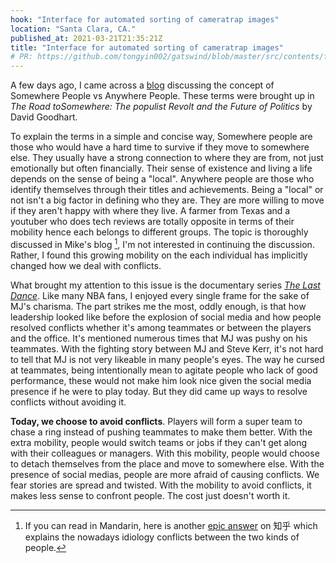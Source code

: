 ```yaml
---
hook: "Interface for automated sorting of cameratrap images"
location: "Santa Clara, CA."
published_at: 2021-03-21T21:35:21Z
title: "Interface for automated sorting of cameratrap images"
# PR: https://github.com/tongyin002/gatswind/blob/master/src/contents/fragments/transition-by-mobility.mdx
---
```


A few days ago, I came across a [blog](https://mikefrost.net/people-somewhere-vs-people-anywhere/)
discussing the concept of Somewhere People vs Anywhere People. These terms were brought up in
_The Road toSomewhere: The populist Revolt and the Future of Politics_ by David Goodhart.

To explain the terms in a simple and concise way, Somewhere people are those who would have a hard time to
survive if they move to somewhere else. They usually have a strong connection to where they are from, not
just emotionally but often financially. Their sense of existence and living a life depends on the sense of
being a "local". Anywhere people are those who identify themselves through their titles and achievements.
Being a "local" or not isn't a big factor in defining who they are. They are more willing to move if they aren't happy
with where they live. A farmer from Texas and a youtuber who does tech reviews are totally opposite in terms
of their mobility hence each belongs to different groups. The topic is thoroughly discussed in Mike's blog [^1],
I'm not interested in continuing the discussion. Rather, I found this growing mobility on the each individual has
implicitly changed how we deal with conflicts.

What brought my attention to this issue is the documentary series [_The Last Dance_](<https://en.wikipedia.org/wiki/The_Last_Dance_(TV_series)>).
Like many NBA fans, I enjoyed every single frame for the sake of MJ's charisma. The part strikes me the most, oddly enough,
is that how leadership looked like before the explosion of social media and how people resolved conflicts whether
it's among teammates or between the players and the office. It's mentioned numerous times that MJ was pushy on
his teammates. With the fighting story between MJ and Steve Kerr, it's not hard to tell that MJ is not very likeable in
many people's eyes. The way he cursed at teammates, being intentionally mean to agitate people who lack of good performance,
these would not make him look nice given the social media presence if he were to play today. But they did came up
ways to resolve conflicts without avoiding it.

**Today, we choose to avoid conflicts**. Players will form a super team to chase a ring instead of
pushing teammates to make them better. With the extra mobility, people would switch teams or jobs if they
can't get along with their colleagues or managers. With this mobility, people would choose to detach themselves
from the place and move to somewhere else. With the presence of social medias, people are more afraid of causing
conflicts. We fear stories are spread and twisted. With the mobility to avoid conflicts, it makes less sense to
confront people. The cost just doesn't worth it.

[^1]: If you can read in Mandarin, here is another [epic answer](https://zhuanlan.zhihu.com/p/138107598) on 知乎 which explains the nowadays idiology conflicts between the two kinds of people.


